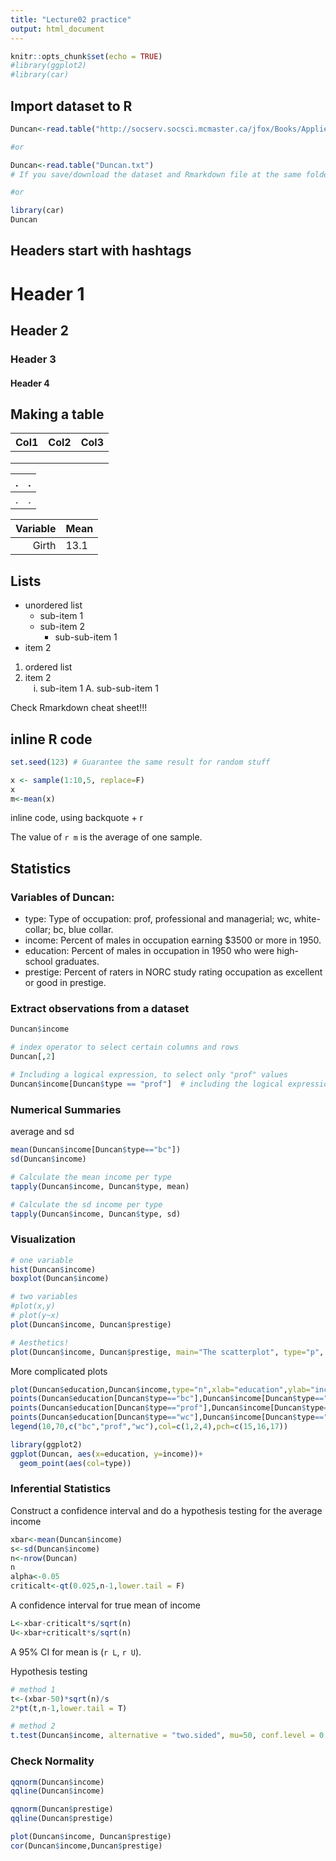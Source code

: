 ```yaml
---
title: "Lecture02 practice"
output: html_document
---
```


```r
knitr::opts_chunk$set(echo = TRUE)
#library(ggplot2)
#library(car)

```

## Import dataset to R

```r

Duncan<-read.table("http://socserv.socsci.mcmaster.ca/jfox/Books/Applied-Regression-3E/datasets/Duncan.txt",header=T)

#or 

Duncan<-read.table("Duncan.txt") 
# If you save/download the dataset and Rmarkdown file at the same folder, then you can simplify the above code to import the data

#or

library(car)
Duncan
```


## Headers start with hashtags

# Header 1

## Header 2

### Header 3

#### Header 4

## Making a table

| Col1 | Col2 | Col3 |
|------|------|------|
|      |      |      |
|      |      |      |
|      |      |      |

| .   | .   |
|-----|-----|
| .   | .   |

| Variable | Mean |
|---------:|:-----|
|    Girth | 13.1 |

## Lists

-   unordered list
    -   sub-item 1
    -   sub-item 2
        -   sub-sub-item 1
-   item 2

1.  ordered list
2.  item 2
    i)  sub-item 1 A. sub-sub-item 1

Check Rmarkdown cheat sheet!!!

## inline R code

```r
set.seed(123) # Guarantee the same result for random stuff

x <- sample(1:10,5, replace=F)
x
m<-mean(x)
```

inline code, using backquote + r

The value of `r m` is the average of one sample.

## Statistics

### Variables of Duncan:

-   type: Type of occupation: prof, professional and managerial; wc, white-collar; bc, blue collar.
-   income: Percent of males in occupation earning \$3500 or more in 1950.
-   education: Percent of males in occupation in 1950 who were high-school graduates.
-   prestige: Percent of raters in NORC study rating occupation as excellent or good in prestige.

### Extract observations from a dataset

```r
Duncan$income

# index operator to select certain columns and rows
Duncan[,2]

# Including a logical expression, to select only "prof" values
Duncan$income[Duncan$type == "prof"]  # including the logical expression

```

### Numerical Summaries

average and sd

```r
mean(Duncan$income[Duncan$type=="bc"])
sd(Duncan$income)

# Calculate the mean income per type
tapply(Duncan$income, Duncan$type, mean)

# Calculate the sd income per type
tapply(Duncan$income, Duncan$type, sd)
```

### Visualization

```r
# one variable
hist(Duncan$income)
boxplot(Duncan$income)

# two variables
#plot(x,y)
# plot(y~x)
plot(Duncan$income, Duncan$prestige)

# Aesthetics!
plot(Duncan$income, Duncan$prestige, main="The scatterplot", type="p", pch=4, cex=2, col="red")   
```

More complicated plots

```r
plot(Duncan$education,Duncan$income,type="n",xlab="education",ylab="income") ## Don't plot points.
points(Duncan$education[Duncan$type=="bc"],Duncan$income[Duncan$type=="bc"],pch=15, col=1)
points(Duncan$education[Duncan$type=="prof"],Duncan$income[Duncan$type=="prof"],pch=16,col=2)
points(Duncan$education[Duncan$type=="wc"],Duncan$income[Duncan$type=="wc"],pch=17,col=4)
legend(10,70,c("bc","prof","wc"),col=c(1,2,4),pch=c(15,16,17))
```

```r
library(ggplot2)
ggplot(Duncan, aes(x=education, y=income))+
  geom_point(aes(col=type))
```

### Inferential Statistics

Construct a confidence interval and do a hypothesis testing for the average income

```r
xbar<-mean(Duncan$income)
s<-sd(Duncan$income)
n<-nrow(Duncan)
n
alpha<-0.05
criticalt<-qt(0.025,n-1,lower.tail = F)
```

A confidence interval for true mean of income

```r
L<-xbar-criticalt*s/sqrt(n)
U<-xbar+criticalt*s/sqrt(n)
```

A 95% CI for mean is (`r L`, `r U`).

Hypothesis testing

```r
# method 1
t<-(xbar-50)*sqrt(n)/s
2*pt(t,n-1,lower.tail = T)

# method 2
t.test(Duncan$income, alternative = "two.sided", mu=50, conf.level = 0.95)

```

### Check Normality

```r
qqnorm(Duncan$income)
qqline(Duncan$income)

qqnorm(Duncan$prestige)
qqline(Duncan$prestige)

```

```r
plot(Duncan$income, Duncan$prestige)
cor(Duncan$income,Duncan$prestige)

```
